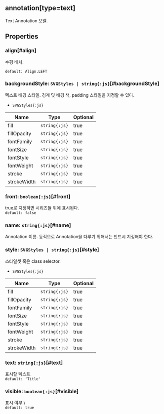 ## annotation[type=text]
Text Annotation 모델.
## Properties

### align[#align]
수평 배치.  


`default: Align.LEFT`  

### backgroundStyle: `SVGStyles | string{:js}`[#backgroundStyle]
텍스트 배경 스타일.
경계 및 배경 색, padding 스타일을 지정할 수 있다.  
- `SVGStyles{:js}` 

| Name | Type | Optional |  
| ----- | ----- | ----- |  
| fill | `string{:js}` | true |  
| fillOpacity | `string{:js}` | true |  
| fontFamily | `string{:js}` | true |  
| fontSize | `string{:js}` | true |  
| fontStyle | `string{:js}` | true |  
| fontWeight | `string{:js}` | true |  
| stroke | `string{:js}` | true |  
| strokeWidth | `string{:js}` | true |
### front: `boolean{:js}`[#front]
true로 지정하면 시리즈들 위에 표시된다.  
`default: false`  

### name: `string{:js}`[#name]
Annotation 이름.
동적으로 Annotation을 다루기 위해서는 반드시 지정해야 한다.  

### style: `SVGStyles | string{:js}`[#style]
스타일셋 혹은 class selector.  
- `SVGStyles{:js}` 

| Name | Type | Optional |  
| ----- | ----- | ----- |  
| fill | `string{:js}` | true |  
| fillOpacity | `string{:js}` | true |  
| fontFamily | `string{:js}` | true |  
| fontSize | `string{:js}` | true |  
| fontStyle | `string{:js}` | true |  
| fontWeight | `string{:js}` | true |  
| stroke | `string{:js}` | true |  
| strokeWidth | `string{:js}` | true |
### text: `string{:js}`[#text]
표시할 텍스트.  
`default: 'Title'`  

### visible: `boolean{:js}`[#visible]
표시 여부.\  
`default: true`  
